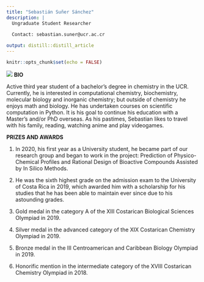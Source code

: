 ```yaml
---
title: "Sebastián Suñer Sánchez"
description: |
  Ungraduate Student Researcher 
  
  Contact: sebastian.suner@ucr.ac.cr

output: distill::distill_article
---
```

```r
knitr::opts_chunk$set(echo = FALSE)
```
![](sebas.jpeg)
**BIO**

Active third year student of a bachelor’s degree in chemistry in the UCR. Currently, he is interested in computational chemistry, biochemistry, molecular biology and inorganic chemistry; but outside of chemistry he enjoys math and biology. He has undertaken courses on scientific computation in Python. It is his goal to continue his education with a Master’s and/or PhD overseas. As his pastimes, Sebastian likes to travel with his family, reading, watching anime and play videogames.

**PRIZES AND AWARDS**

1) In 2020, his first year as a University student, he became part of our research group and began to work in the project: Prediction of Physico-Chemical Profiles and Rational Design of Bioactive Compounds Assisted by In Silico Methods.

2) He was the sixth highest grade on the admission exam to the University of Costa Rica in 2019, which awarded him with a scholarship for his studies that he has been able to maintain ever since due to his astounding grades.

3) Gold medal in the category A of the XIII Costarican Biological Sciences Olympiad in 2019.

4) Silver medal in the advanced category of the XIX Costarican Chemistry Olympiad in 2019.

5) Bronze medal in the III Centroamerican and Caribbean Biology Olympiad in 2019.

6) Honorific mention in the intermediate category of the XVIII Costarican Chemistry Olympiad in 2018.
